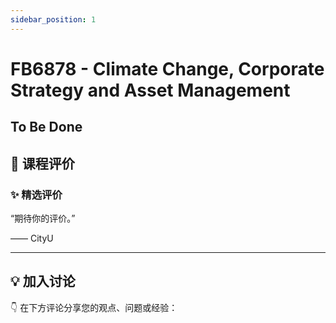 ```yaml
---
sidebar_position: 1
---
```



# FB6878 - Climate Change, Corporate Strategy and Asset Management

## To Be Done

## **💬 课程评价**

### ✨ **精选评价**
<div className={commentStyles.commentBox}>
    <p className={commentStyles.commentText}>
        “期待你的评价。”
    </p>
    <p className={commentStyles.commentAuthor}>—— CityU</p>
</div>

---

## **💡 加入讨论**

👇 在下方评论分享您的观点、问题或经验：
<Utterances />
